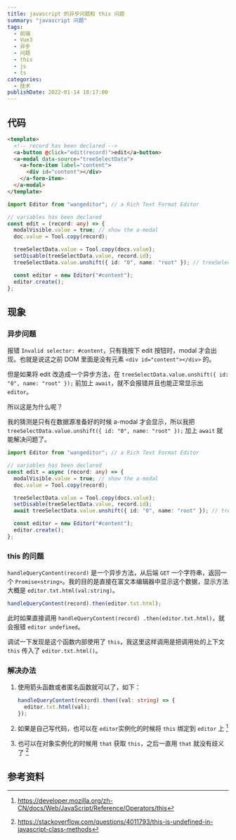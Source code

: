 ```yaml
---
title: javascript 的异步问题和 this 问题
summary: "javascript 问题"
tags:
  - 前端
  - Vue3
  - 异步
  - 问题
  - this
  - js
  - ts
categories:
  - 技术
publishDate: 2022-01-14 18:17:00
---
```


## 代码

```html
<template>
  <!-- record has been declared -->
  <a-button @click="edit(record)">edit</a-button>
  <a-modal data-source="treeSelectData">
    <a-form-item label="content">
      <div id="content"></div>
    </a-form-item>
  </a-modal>
</template>
```

```typescript
import Editor from "wangeditor"; // a Rich Text Format Editor

// variables has been declared
const edit = (record: any) => {
  modalVisible.value = true; // show the a-modal
  doc.value = Tool.copy(record);

  treeSelectData.value = Tool.copy(docs.value);
  setDisable(treeSelectData.value, record.id);
  treeSelectData.value.unshift({ id: "0", name: "root" }); // treeSelectData is the datasource of a-modal

  const editor = new Editor("#content");
  editor.create();
};
```

## 现象

### 异步问题

报错 `Invalid selector: #content`，只有我按下 edit 按钮时，modal 才会出现。也就是说这之前 DOM 里面是没有元素 `<div id="content"></div>` 的。

但是如果将 edit 改造成一个异步方法，在 `treeSelectData.value.unshift({ id: "0", name: "root" });` 前加上 `await`，就不会报错并且也能正常显示出 `editor`。

所以这是为什么呢？

我的猜测是只有在数据源准备好的时候 a-modal 才会显示，所以我把 `treeSelectData.value.unshift({ id: "0", name: "root" });` 加上 `await` 就能解决问题了。

```typescript
import Editor from "wangeditor"; // a Rich Text Format Editor

// variables has been declared
const edit = async (record: any) => {
  modalVisible.value = true; // show the a-modal
  doc.value = Tool.copy(record);

  treeSelectData.value = Tool.copy(docs.value);
  setDisable(treeSelectData.value, record.id);
  await treeSelectData.value.unshift({ id: "0", name: "root" }); // treeSelectData is the datasource of a-modal

  const editor = new Editor("#content");
  editor.create();
};
```

### this 的问题

`handleQueryContent(record)` 是一个异步方法，从后端 `GET` 一个字符串，返回一个 `Promise<string>`。我的目的是直接在富文本编辑器中显示这个数据，显示方法大概是 `editor.txt.html(val:string)`。

```typeScript
handleQueryContent(record).then(editor.txt.html);
```

此时如果直接调用 `handleQueryContent(record) .then(editor.txt.html)`，就会报错 `editor undefined`。

调试一下发现是这个函数内部使用了 `this`，我这里这样调用是把调用处的上下文 `this` 传入了 `editor.txt.html()`。

### 解决办法

1. 使用箭头函数或者匿名函数就可以了，如下：

   ```typescript
   handleQueryContent(record).then((val: string) => {
     editor.txt.html(val);
   });
   ```

2. 如果是自己写代码，也可以在 `editor`实例化的时候将 `this` 绑定到 `editor` 上 [^1]
3. 也可以在对象实例化的时候用 `that` 获取 `this`，之后一直用 `that` 就没有歧义了 [^2]

## 参考资料

[^1]: https://developer.mozilla.org/zh-CN/docs/Web/JavaScript/Reference/Operators/this
[^2]: https://stackoverflow.com/questions/4011793/this-is-undefined-in-javascript-class-methods
